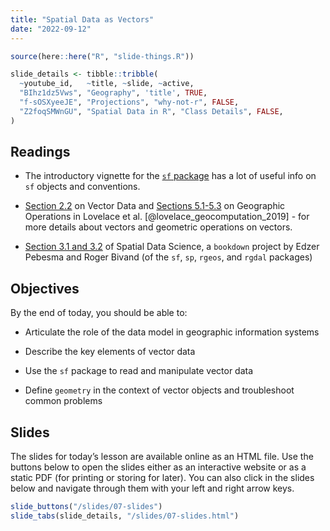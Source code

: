 ```yaml
---
title: "Spatial Data as Vectors"
date: "2022-09-12"
---
```


```r
source(here::here("R", "slide-things.R"))

slide_details <- tibble::tribble(
  ~youtube_id,   ~title, ~slide, ~active,
  "BIhz1dz5Vws", "Geography", 'title', TRUE,
  "f-sOSXyeeJE", "Projections", "why-not-r", FALSE,
  "Z2foqSMWnGU", "Spatial Data in R", "Class Details", FALSE,
)
```

## Readings

- <i class="fas fa-external-link-square-alt"></i> The introductory vignette for the [`sf` package](https://r-spatial.github.io/sf/articles/sf1.html) has a lot of useful info on `sf` objects and conventions.

- <i class="fas fa-book"></i> [Section 2.2](https://geocompr.robinlovelace.net/spatial-class.html) on Vector Data and [Sections 5.1-5.3](https://geocompr.robinlovelace.net/geometric-operations.html) on Geographic Operations in Lovelace et al. [@lovelace_geocomputation_2019] - for more details about vectors and geometric operations on vectors.

- <i class="fas fa-external-link-square-alt"></i> [Section 3.1 and 3.2](https://keen-swartz-3146c4.netlify.app/geometries.html) of Spatial Data Science, a `bookdown` project by Edzer Pebesma and Roger Bivand (of the `sf`, `sp`, `rgeos`, and `rgdal` packages)

## Objectives

By the end of today, you should be able to: 

- Articulate the role of the data model in geographic information systems

- Describe the key elements of vector data

- Use the `sf` package to read and manipulate vector data

- Define `geometry` in the context of vector objects and troubleshoot common problems

## Slides
The slides for today's lesson are available online as an HTML file. Use the buttons below to open the slides either as an interactive website or as a static PDF (for printing or storing for later). You can also click in the slides below and navigate through them with your left and right arrow keys.

```r
slide_buttons("/slides/07-slides")
slide_tabs(slide_details, "/slides/07-slides.html")
```
